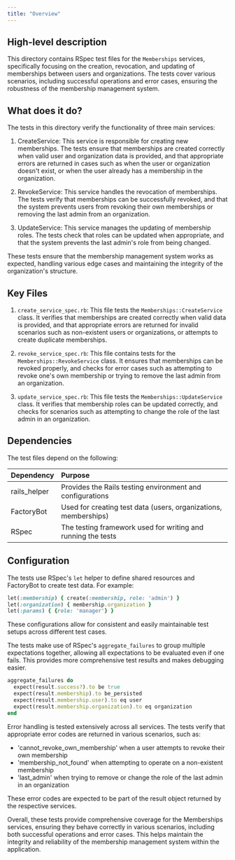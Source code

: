 ```yaml
---
title: "Overview"
---
```


## High-level description
This directory contains RSpec test files for the `Memberships` services, specifically focusing on the creation, revocation, and updating of memberships between users and organizations. The tests cover various scenarios, including successful operations and error cases, ensuring the robustness of the membership management system.

## What does it do?
The tests in this directory verify the functionality of three main services:

1. CreateService: This service is responsible for creating new memberships. The tests ensure that memberships are created correctly when valid user and organization data is provided, and that appropriate errors are returned in cases such as when the user or organization doesn't exist, or when the user already has a membership in the organization.

2. RevokeService: This service handles the revocation of memberships. The tests verify that memberships can be successfully revoked, and that the system prevents users from revoking their own memberships or removing the last admin from an organization.

3. UpdateService: This service manages the updating of membership roles. The tests check that roles can be updated when appropriate, and that the system prevents the last admin's role from being changed.

These tests ensure that the membership management system works as expected, handling various edge cases and maintaining the integrity of the organization's structure.

## Key Files

1. `create_service_spec.rb`:
   This file tests the `Memberships::CreateService` class. It verifies that memberships are created correctly when valid data is provided, and that appropriate errors are returned for invalid scenarios such as non-existent users or organizations, or attempts to create duplicate memberships.

2. `revoke_service_spec.rb`:
   This file contains tests for the `Memberships::RevokeService` class. It ensures that memberships can be revoked properly, and checks for error cases such as attempting to revoke one's own membership or trying to remove the last admin from an organization.

3. `update_service_spec.rb`:
   This file tests the `Memberships::UpdateService` class. It verifies that membership roles can be updated correctly, and checks for scenarios such as attempting to change the role of the last admin in an organization.

## Dependencies
The test files depend on the following:

| Dependency | Purpose |
|:-----------|:--------|
| rails_helper | Provides the Rails testing environment and configurations |
| FactoryBot | Used for creating test data (users, organizations, memberships) |
| RSpec | The testing framework used for writing and running the tests |

## Configuration
The tests use RSpec's `let` helper to define shared resources and FactoryBot to create test data. For example:

```ruby
let(:membership) { create(:membership, role: 'admin') }
let(:organization) { membership.organization }
let(:params) { {role: 'manager'} }
```

These configurations allow for consistent and easily maintainable test setups across different test cases.

The tests make use of RSpec's `aggregate_failures` to group multiple expectations together, allowing all expectations to be evaluated even if one fails. This provides more comprehensive test results and makes debugging easier.

```ruby
aggregate_failures do
  expect(result.success?).to be true
  expect(result.membership).to be_persisted
  expect(result.membership.user).to eq user
  expect(result.membership.organization).to eq organization
end
```

Error handling is tested extensively across all services. The tests verify that appropriate error codes are returned in various scenarios, such as:

- 'cannot_revoke_own_membership' when a user attempts to revoke their own membership
- 'membership_not_found' when attempting to operate on a non-existent membership
- 'last_admin' when trying to remove or change the role of the last admin in an organization

These error codes are expected to be part of the result object returned by the respective services.

Overall, these tests provide comprehensive coverage for the Memberships services, ensuring they behave correctly in various scenarios, including both successful operations and error cases. This helps maintain the integrity and reliability of the membership management system within the application.